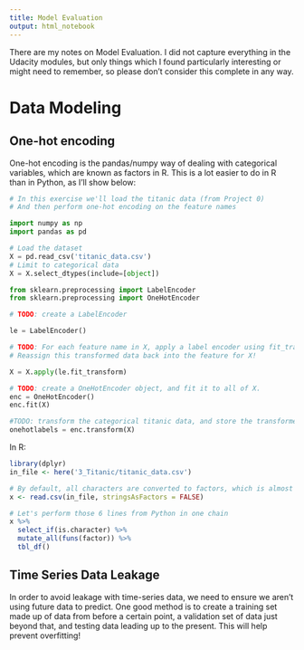 ```yaml
---
title: Model Evaluation
output: html_notebook
---
```


  
There are my notes on Model Evaluation. I did not capture everything in the
Udacity modules, but only things which I found particularly interesting
or might need to remember, so please don't consider this complete in any way.


# Data Modeling

## One-hot encoding

One-hot encoding is the pandas/numpy way of dealing with categorical variables,
which are known as factors in R. This is a lot easier to do in R than in Python,
as I'll show below:

```python
# In this exercise we'll load the titanic data (from Project 0)
# And then perform one-hot encoding on the feature names

import numpy as np
import pandas as pd

# Load the dataset
X = pd.read_csv('titanic_data.csv')
# Limit to categorical data
X = X.select_dtypes(include=[object])

from sklearn.preprocessing import LabelEncoder
from sklearn.preprocessing import OneHotEncoder

# TODO: create a LabelEncoder

le = LabelEncoder()

# TODO: For each feature name in X, apply a label encoder using fit_transform
# Reassign this transformed data back into the feature for X!

X = X.apply(le.fit_transform)

# TODO: create a OneHotEncoder object, and fit it to all of X.
enc = OneHotEncoder()
enc.fit(X)

#TODO: transform the categorical titanic data, and store the transformed labels in the variable `onehotlabels`
onehotlabels = enc.transform(X)
```

In R:

```r
library(dplyr)
in_file <- here('3_Titanic/titanic_data.csv')

# By default, all characters are converted to factors, which is almost too easy
x <- read.csv(in_file, stringsAsFactors = FALSE)

# Let's perform those 6 lines from Python in one chain
x %>%
  select_if(is.character) %>%
  mutate_all(funs(factor)) %>%
  tbl_df()
```

## Time Series Data Leakage

In order to avoid leakage with time-series data, we need to ensure we aren't
using future data to predict. One good method is to create a training set made 
up of data from before a certain point, a validation set of data just beyond
that, and testing data leading up to the present. This will help prevent 
overfitting! 